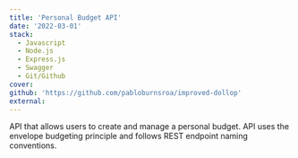 ```yaml
---
title: 'Personal Budget API'
date: '2022-03-01'
stack:
  - Javascript
  - Node.js
  - Express.js
  - Swagger
  - Git/Github
cover:
github: 'https://github.com/pabloburnsroa/improved-dollop'
external:
---
```


API that allows users to create and manage a personal budget. API uses the envelope budgeting principle and follows REST endpoint naming conventions.
